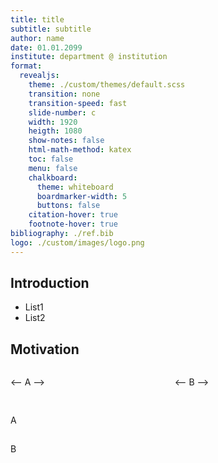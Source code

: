 ```yaml
---
title: title
subtitle: subtitle
author: name
date: 01.01.2099
institute: department @ institution
format:
  revealjs:
    theme: ./custom/themes/default.scss
    transition: none
    transition-speed: fast
    slide-number: c
    width: 1920
    heigth: 1080
    show-notes: false
    html-math-method: katex
    toc: false
    menu: false
    chalkboard:
      theme: whiteboard
      boardmarker-width: 5
      buttons: false
    citation-hover: true
    footnote-hover: true
bibliography: ./ref.bib
logo: ./custom/images/logo.png
---
```


## Introduction

- List1
- List2

## Motivation

:::::: columns
::: column
<-- A -->
:::

::: column
<-- B -->
:::

::::::

##

::: middle
A
:::

## 

::: centered
B
:::

